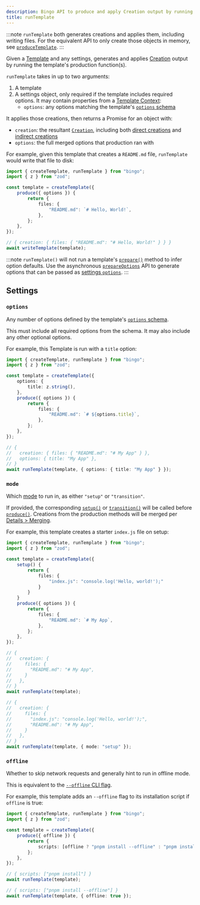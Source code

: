```yaml
---
description: Bingo API to produce and apply Creation output by running a template's production function(s).
title: runTemplate
---
```


:::note
`runTemplate` both generates creations and applies them, including writing files.
For the equivalent API to only create those objects in memory, see [`produceTemplate`](/build/apis/produce-template).
:::

Given a [Template](/build/concepts/templates) and any settings, generates and applies [Creation](/build/concepts/creations) output by running the template's production function(s).

`runTemplate` takes in up to two arguments:

1. A template
2. A settings object, only required if the template includes required options.
   It may contain properties from a [Template Context](/build/details/contexts#template-contexts):
   - `options`: any options matching the template's [`options` schema](/build/apis/create-template#options)

It applies those creations, then returns a Promise for an object with:

- `creation`: the resultant [`Creation`](/build/concepts/creations), including both [direct creations](/build/concepts/creations#direct-creations) and [indirect creations](/build/concepts/creations#indirect-creations)
- `options`: the full merged options that production ran with

For example, given this template that creates a `README.md` file, `runTemplate` would write that file to disk:

```ts
import { createTemplate, runTemplate } from "bingo";
import { z } from "zod";

const template = createTemplate({
	produce({ options }) {
		return {
			files: {
				"README.md": `# Hello, World!`,
			},
		};
	},
});

// { creation: { files: { "README.md": "# Hello, World!" } } }
await writeTemplate(template);
```

:::note
`runTemplate()` will not run a template's [`prepare()`](/build/apis/create-template#prepare) method to infer option defaults.
Use the asynchronous [`prepareOptions`](/build/apis/prepare-options) API to generate options that can be passed as [settings `options`](#options).
:::

## Settings

### `options`

Any number of options defined by the template's [`options` schema](/build/apis/create-template#options).

This must include all required options from the schema.
It may also include any other optional options.

For example, this Template is run with a `title` option:

```ts
import { createTemplate, runTemplate } from "bingo";
import { z } from "zod";

const template = createTemplate({
	options: {
		title: z.string(),
	},
	produce({ options }) {
		return {
			files: {
				"README.md": `# ${options.title}`,
			},
		};
	},
});

// {
//   creation: { files: { "README.md": "# My App" } },
//   options: { title: "My App" },
// }
await runTemplate(template, { options: { title: "My App" } });
```

### `mode`

Which [mode](/build/concepts/modes) to run in, as either `"setup"` or `"transition"`.

If provided, the corresponding [`setup()`](/build/apis/create-template#setup) or [`transition()`](/build/apis/create-template#transition) will be called before [`produce()`](/build/apis/create-template#produce).
Creations from the production methods will be merged per [Details > Merging](/build/details/merging).

For example, this template creates a starter `index.js` file on setup:

```ts
import { createTemplate, runTemplate } from "bingo";
import { z } from "zod";

const template = createTemplate({
	setup() {
		return {
			files: {
				"index.js": "console.log('Hello, world!');"
			}
		}
	}
	produce({ options }) {
		return {
			files: {
				"README.md": `# My App`,
			},
		};
	},
});

// {
//   creation: {
//     files: {
//       "README.md": "# My App",
//     }
//   },
// }
await runTemplate(template);

// {
//   creation: {
//     files: {
//       "index.js": "console.log('Hello, world!');",
//       "README.md": "# My App",
//     }
//   },
// }
await runTemplate(template, { mode: "setup" });
```

### `offline`

Whether to skip network requests and generally hint to run in offline mode.

This is equivalent to the [`--offline` CLI flag](/cli#--offline).

For example, this template adds an `--offline` flag to its installation script if `offline` is true:

```ts
import { createTemplate, runTemplate } from "bingo";
import { z } from "zod";

const template = createTemplate({
	produce({ offline }) {
		return {
			scripts: [offline ? "pnpm install --offline" : "pnpm install"],
		};
	},
});

// { scripts: ["pnpm install"] }
await runTemplate(template);

// { scripts: ["pnpm install --offline"] }
await runTemplate(template, { offline: true });
```
